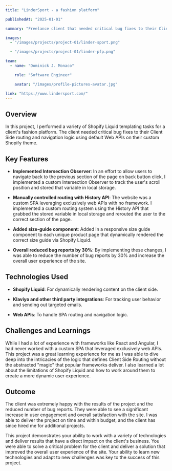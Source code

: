 ```yaml
---
title: "LinderSport - a fashion platform"

publishedAt: "2025-01-01"

summary: "Freelance client that needed critical bug fixes to their Client Side routing and navigation logic using default Web APIs."

images:
  - "/images/projects/project-01/linder-sport.png"

  - "/images/projects/project-01/linder-pfp.png"

team:
  - name: "Dominick J. Monaco"

    role: "Software Engineer"

    avatar: "/images/profile-pictures-avatar.jpg"

link: "https://www.lindersport.com/"
---
```


## Overview

In this project, I performed a variety of Shopify Liquid templating tasks for a client's fashion platform. The client needed critical bug fixes to their Client Side routing and navigation logic using default Web APIs on their custom Shopify theme.

## Key Features

- **Implemented Intersection Observer**: In an effort to allow users to navigate back to the previous section of the page on back button click, I implemented a custom Intersection Observer to track the user's scroll position and stored that variable in local storage.

- **Manually controlled routing with History API**: The website was a custom SPA leveraging exclusively web APIs with no framework. I implemented a custom routing system using the History API that grabbed the stored variable in local storage and rerouted the user to the correct section of the page.

- **Added size-guide component**: Added in a responsive size guide component to each unique product page that dynamically rendered the correct size guide via Shopify Liquid.

- **Overall reduced bug reports by 30%**: By implementing these changes, I was able to reduce the number of bug reports by 30% and increase the overall user experience of the site.

## Technologies Used

- **Shopify Liquid**: For dynamically rendering content on the client side.

- **Klaviyo and other third party integrations**: For tracking user behavior and sending out targeted emails.

- **Web APIs**: To handle SPA routing and navigation logic.

## Challenges and Learnings

While I had a lot of experience with frameworks like React and Angular, I had never worked with a custom SPA that leveraged exclusively web APIs. This project was a great learning experience for me as I was able to dive deep into the intricacies of the logic that defines Client Side Routing without the abstracted "magic" that popular frameworks deliver. I also learned a lot about the limitations of Shopify Liquid and how to work around them to create a more dynamic user experience.

## Outcome

The client was extremely happy with the results of the project and the reduced number of bug reports. They were able to see a significant increase in user engagement and overall satisfaction with the site. I was able to deliver the project on time and within budget, and the client has since hired me for additional projects.

This project demonstrates your ability to work with a variety of technologies and deliver results that have a direct impact on the client's business. You were able to solve a critical problem for the client and deliver a solution that improved the overall user experience of the site. Your ability to learn new technologies and adapt to new challenges was key to the success of this project.
